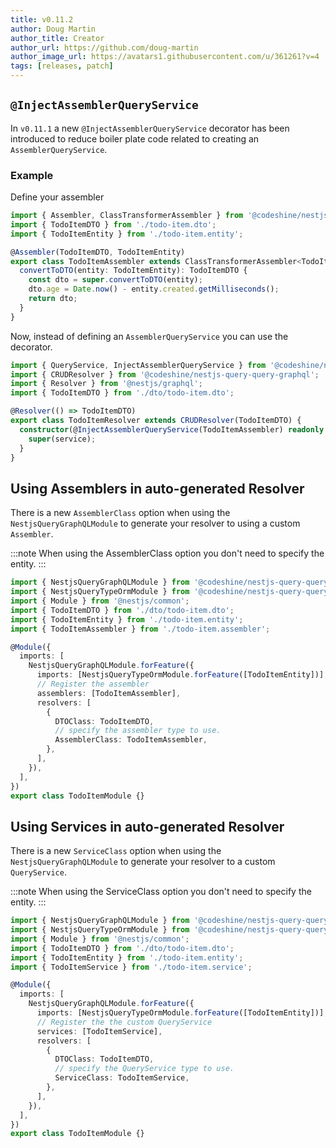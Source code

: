 ```yaml
---
title: v0.11.2
author: Doug Martin
author_title: Creator
author_url: https://github.com/doug-martin
author_image_url: https://avatars1.githubusercontent.com/u/361261?v=4
tags: [releases, patch]
---
```



## `@InjectAssemblerQueryService`

In `v0.11.1` a new `@InjectAssemblerQueryService` decorator has been introduced to reduce boiler plate code related to creating an `AssemblerQueryService`.

### Example

Define your assembler

```ts title="todo-item.assembler.ts"
import { Assembler, ClassTransformerAssembler } from '@codeshine/nestjs-query-core';
import { TodoItemDTO } from './todo-item.dto';
import { TodoItemEntity } from './todo-item.entity';

@Assembler(TodoItemDTO, TodoItemEntity)
export class TodoItemAssembler extends ClassTransformerAssembler<TodoItemDTO, TodoItemEntity> {
  convertToDTO(entity: TodoItemEntity): TodoItemDTO {
    const dto = super.convertToDTO(entity);
    dto.age = Date.now() - entity.created.getMilliseconds();
    return dto;
  }
}
```

Now, instead of defining an `AssemblerQueryService` you can use the decorator.

```ts title="todo-item.resolver.ts" {8}
import { QueryService, InjectAssemblerQueryService } from '@codeshine/nestjs-query-core';
import { CRUDResolver } from '@codeshine/nestjs-query-query-graphql';
import { Resolver } from '@nestjs/graphql';
import { TodoItemDTO } from './dto/todo-item.dto';

@Resolver(() => TodoItemDTO)
export class TodoItemResolver extends CRUDResolver(TodoItemDTO) {
  constructor(@InjectAssemblerQueryService(TodoItemAssembler) readonly service: QueryService<TodoItemDTO>) {
    super(service);
  }
}
```

## Using Assemblers in auto-generated Resolver

There is a new `AssemblerClass` option when using the `NestjsQueryGraphQLModule` to generate your resolver to using a custom `Assembler`.

:::note
When using the AssemblerClass option you don't need to specify the entity.
:::

```ts title="todo-item.module.ts" {12-13,17-18}
import { NestjsQueryGraphQLModule } from '@codeshine/nestjs-query-query-graphql';
import { NestjsQueryTypeOrmModule } from '@codeshine/nestjs-query-query-typeorm';
import { Module } from '@nestjs/common';
import { TodoItemDTO } from './dto/todo-item.dto';
import { TodoItemEntity } from './todo-item.entity';
import { TodoItemAssembler } from './todo-item.assembler';

@Module({
  imports: [
    NestjsQueryGraphQLModule.forFeature({
      imports: [NestjsQueryTypeOrmModule.forFeature([TodoItemEntity])],
      // Register the assembler
      assemblers: [TodoItemAssembler],
      resolvers: [
        {
          DTOClass: TodoItemDTO,
          // specify the assembler type to use.
          AssemblerClass: TodoItemAssembler,
        },
      ],
    }),
  ],
})
export class TodoItemModule {}
```

## Using Services in auto-generated Resolver

There is a new `ServiceClass` option when using the `NestjsQueryGraphQLModule` to generate your resolver to a custom `QueryService`.

:::note
When using the ServiceClass option you don't need to specify the entity.
:::

```ts title="todo-item.module.ts" {12-13,17-18}
import { NestjsQueryGraphQLModule } from '@codeshine/nestjs-query-query-graphql';
import { NestjsQueryTypeOrmModule } from '@codeshine/nestjs-query-query-typeorm';
import { Module } from '@nestjs/common';
import { TodoItemDTO } from './dto/todo-item.dto';
import { TodoItemEntity } from './todo-item.entity';
import { TodoItemService } from './todo-item.service';

@Module({
  imports: [
    NestjsQueryGraphQLModule.forFeature({
      imports: [NestjsQueryTypeOrmModule.forFeature([TodoItemEntity])],
      // Register the the custom QueryService
      services: [TodoItemService],
      resolvers: [
        {
          DTOClass: TodoItemDTO,
          // specify the QueryService type to use.
          ServiceClass: TodoItemService,
        },
      ],
    }),
  ],
})
export class TodoItemModule {}
```
